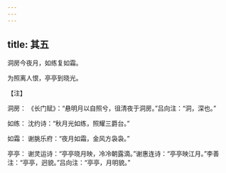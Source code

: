 ```yaml
---
---
---
```

title: 其五
---




洞房今夜月，如练复如霜。

为照离人恨，亭亭到晓光。

【注】

洞房： 《长门赋》：“悬明月以自照兮，徂清夜于洞房。”吕向注：“洞，深也。”

如练： 沈约诗：“秋月光如练，照耀三爵台。”

如霜： 谢朓乐府：“夜月如霜，金风方袅袅。”

亭亭： 谢灵运诗：“亭亭晓月映，冷冷朝露滴。”谢惠连诗：“亭亭映江月。”李善注：“亭亭，迥貌。”吕向注：“亭亭，月明貌。”
